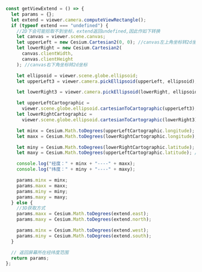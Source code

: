```js
const getViewExtend = () => {
  let params = {};
  let extend = viewer.camera.computeViewRectangle();
  if (typeof extend === "undefined") {
    //2D下会可能拾取不到坐标，extend返回undefined,因此作如下转换
    let canvas = viewer.scene.canvas;
    let upperLeft = new Cesium.Cartesian2(0, 0); //canvas左上角坐标转2d坐标
    let lowerRight = new Cesium.Cartesian2(
      canvas.clientWidth,
      canvas.clientHeight
    ); //canvas右下角坐标转2d坐标

    let ellipsoid = viewer.scene.globe.ellipsoid;
    let upperLeft3 = viewer.camera.pickEllipsoid(upperLeft, ellipsoid); //2D转3D世界坐标

    let lowerRight3 = viewer.camera.pickEllipsoid(lowerRight, ellipsoid); //2D转3D世界坐标

    let upperLeftCartographic =
      viewer.scene.globe.ellipsoid.cartesianToCartographic(upperLeft3); //3D世界坐标转弧度
    let lowerRightCartographic =
      viewer.scene.globe.ellipsoid.cartesianToCartographic(lowerRight3); //3D世界坐标转弧度

    let minx = Cesium.Math.toDegrees(upperLeftCartographic.longitude); //弧度转经纬度
    let maxx = Cesium.Math.toDegrees(lowerRightCartographic.longitude); //弧度转经纬度

    let miny = Cesium.Math.toDegrees(lowerRightCartographic.latitude); //弧度转经纬度
    let maxy = Cesium.Math.toDegrees(upperLeftCartographic.latitude); //弧度转经纬度

    console.log("经度：" + minx + "----" + maxx);
    console.log("纬度：" + miny + "----" + maxy);

    params.minx = minx;
    params.maxx = maxx;
    params.miny = miny;
    params.maxy = maxy;
  } else {
    //3D获取方式
    params.maxx = Cesium.Math.toDegrees(extend.east);
    params.maxy = Cesium.Math.toDegrees(extend.north);

    params.minx = Cesium.Math.toDegrees(extend.west);
    params.miny = Cesium.Math.toDegrees(extend.south);
  }

  // 返回屏幕所在经纬度范围
  return params;
};
```
